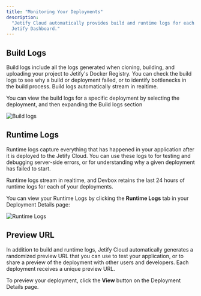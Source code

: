 ```yaml
---
title: "Monitoring Your Deployments"
description:
  "Jetify Cloud automatically provides build and runtime logs for each of your deployments in the
  Jetify Dashboard."
---
```


## Build Logs[​](#build-logs "Direct link to Build Logs")

Build logs include all the logs generated when cloning, building, and uploading your project to
Jetify's Docker Registry. You can check the build logs to see why a build or deployment failed, or
to identify bottlenecks in the build process. Build logs automatically stream in realtime.

You can view the build logs for a specific deployment by selecting the deployment, and then
expanding the Build logs section

![Build logs](./deployment-build-logs.png)

## Runtime Logs[​](#runtime-logs "Direct link to Runtime Logs")

Runtime logs capture everything that has happened in your application after it is deployed to the
Jetify Cloud. You can use these logs to for testing and debugging server-side errors, or for
understanding why a given deployment has failed to start.

Runtime logs stream in realtime, and Devbox retains the last 24 hours of runtime logs for each of
your deployments.

You can view your Runtime Logs by clicking the **Runtime Logs** tab in your Deployment Details page:

![Runtime Logs](./deployment-runtime-logs.png)

## Preview URL[​](#preview-url "Direct link to Preview URL")

In addition to build and runtime logs, Jetify Cloud automatically generates a randomized preview URL
that you can use to test your application, or to share a preview of the deployment with other users
and developers. Each deployment receives a unique preview URL.

To preview your deployment, click the **View** button on the Deployment Details page.
